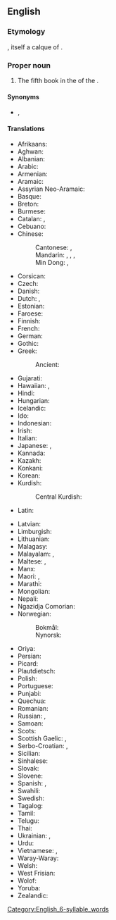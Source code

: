 ==English==
{{book of the Bible|Acts of the Apostles}}

===Etymology===
{{calque|en|la|Āctūs Apostolōrum}}, itself a calque of {{der|en|grc|Πράξεις Ἀποστόλων}}.

===Proper noun===
{{en-proper noun|head=[[act|Acts]] of the [[apostle|Apostles]]}}

# {{lb|en|biblical}} The fifth book in the {{l|en|New Testament}} of the {{l|en|Bible}}.

====Synonyms====
* {{l|en|Acts}}, {{l|en|Book of Acts}}

====Translations====
{{trans-top|fifth book of the New Testament}}
* Afrikaans: {{t+|af|Handelinge|p}}
* Aghwan: {{t|xag|𐔰𐕐𐕙𐕒𐕇 𐕆𐔴𐔱𐔼𐔺𐔰𐔺𐕈̃𐔺}}
* Albanian: {{t|sq|Veprat e Apostujve}}
* Arabic: {{t|ar|أَعْمَال الرُّسُل|p}}
* Armenian: {{t+|hy|Գործք առաքելոց}}
* Aramaic:
* Assyrian Neo-Aramaic: {{t|aii|ܣܘܼܪ̈ܵܢܹܐ ܕܫܠܝܼܚܹ̈ܐ|tr=suʿrane d-šlīḳe}}
* Basque: {{t+|eu|Apostoluen Eginak|p}}
* Breton: {{t+|br|Oberoù an Ebestel|m}}
* Burmese: {{t|my|တမန်တော်ဝတ္}}
* Catalan: {{t|ca|Fets|m-p}}, {{t|ca|Fets dels Apòstols|m-p}}
* Cebuano: {{t|ceb|Ang Mga Buhat sa mga Apostoles}}
* Chinese:
*: Cantonese: {{t|yue|使徒行傳}}, {{t|yue|宗徒大事錄|tr=zung1 tou4 daai6 si6 luk6}} {{qualifier|Catholic}}
*: Mandarin: {{t+|cmn|使徒行傳}}, {{t+|cmn|使徒行传|tr=Shǐtú Xíngzhùan}}, {{t|cmn|宗徒大事錄}}, {{t|cmn|宗徒大事录|tr=Zōngtú Dàshìlù}} {{qualifier|Catholic}}
*: Min Dong: {{t|cdo|使徒行傳}}, {{t|cdo|使徒行传|tr=Sé̤ṳ-dù Hèng-diông}}
* Corsican: {{t+|co|Atti di l'Apòstuli}}
* Czech: {{t|cs|Skutky Apoštolů|m-p}}
* Danish: {{t|da|Apostlenes Gerninger|p}}
* Dutch: {{t+|nl|Handelingen}}, {{t+|nl|Handelingen van de apostelen}}
* Estonian: {{t|et|Apostlite teod|p}}
* Faroese: {{t+|fo|Ápostlasøgan|m}}
* Finnish: {{t+|fi|Apostolien teot}}
* French: {{t+|fr|Actes des Apôtres|f-p}}
* German: {{t+|de|Apostelgeschichte|f}}
* Gothic: {{t|got|𐍄𐍉𐌾𐌰 𐌰𐍀𐌰𐌿𐍃𐍄𐌰𐌿𐌻𐌴|n-p}}
* Greek: {{t+|el|Πράξεις των Αποστόλων|f-p}}
*: Ancient: {{t|grc|Πρᾱ́ξεις τῶν Ἀποστόλων|f-p}}
* Gujarati: {{t|gu|પ્રેરિતોનાં ક્રત્યો}}
* Hawaiian: {{t|haw|ʻOihana}}, {{t|haw|Nā ʻOihana A Ka Poʻe Lunaʻōlelo}}
* Hindi: {{t|hi|प्रेरितों के काम}}
* Hungarian: {{t|hu|Az apostolok cselekedetei}}
* Icelandic: {{t|is|Postulasagan|m}}
* Ido: {{t+|io|Agi dil Apostoli|m-p}}
* Indonesian: {{t|id|Kisah Para Rasul}}
* Irish: {{t+|ga|Gníomhartha na nAspal|m-p}}
* Italian: {{t+|it|Atti degli Apostoli|m-p}}
* Japanese: {{t|ja|使徒行伝|tr=Shitogyōden}}, {{t|ja|使徒言行録|tr=Shitogenkōroku}}
* Kannada: {{t|kn|ಅಪೊಸ್ತಲರ ಕೃತ್ಯಗ}}
* Kazakh: {{t|kk|Елшілердің істері}}
* Konkani: {{t|kok|धर्मदुतांचो इतिहास}}
* Korean: {{t+|ko|^사도행전}}
* Kurdish:
*: Central Kurdish: {{t+|ckb|کردار}}
* Latin: {{t+|la|Āctūs Apostolōrum|m-p}}
{{trans-mid}}
* Latvian: {{t|lv|Apustuļu darbi|m-p}}
* Limburgish: {{t|li|Handelinge}}
* Lithuanian: {{t+|lt|Apaštalų darbai|m-p}}
* Malagasy: {{t|mg|Asan' ny Apôstôly}}
* Malayalam: {{t|ml|പ്രവൃത്തികൾ}}, {{t|ml|അപ്പസ്തോലന്മാരുടെ പ്രവർത്തനങ്ങൾ}}
* Maltese: {{t|mt|Atti ta' l-Appostli|alt=L-Atti ta' l-Appostli}}, {{t|mt|Atti tal-Appostli}}
* Manx: {{t+|gv|Jannoo ny Hostallyn}}
* Maori: {{t|mi|Ngā Mahi}}, {{t+|mi|Ngā Mahi a ngā Āpotoro}}
* Marathi: {{t|mr|प्रेषितांचीं कृत्यें}}
* Mongolian: {{t|mn|Үйлс}}
* Nepali: {{t|ne|प्रेरित}}
* Ngazidja Comorian: {{t|zdj|Zitrenɗwa|c8}}
* Norwegian:
*: Bokmål: {{t+|nb|Apostlenes gjerninger}}
*: Nynorsk: {{t|nn|Apostelgjerningane}}
* Oriya: {{t|or|ପ୍ରେରିତମାନଙ୍କ କାର୍ଯ୍ୟର ବିବରଣ}}
* Persian: {{t|fa|اعمال رسولان}}
* Picard: {{t|pcd|Actes à ches Apotes}}
* Plautdietsch: {{t|pdt|Aposteljeschicht|f}}
* Polish: {{t|pl|Dzieje Apostolskie|p}}
* Portuguese: {{t+|pt|Atos dos Apóstolos|p}}
* Punjabi: {{t|pa|ਰਸੂਲਾਂ ਦੇ ਕਰਤੱਬ}}
* Quechua: {{t|qu|Apustulkunap rurasqankuna}}
* Romanian: {{t|ro|Faptele Apostolilor|m-p}}
* Russian: {{t|ru|Дея́ния святы́х апо́столов|n-p}}, {{t|ru|Дея́ния апо́столов|n-p}}
* Samoan: {{t|sm|O Galuega a le au Aposetoro}}
* Scots: {{t|sco|Acks o the Apostles}}
* Scottish Gaelic: {{t|gd|Leabhar Ghnìomharan nan Abstol|m}}, {{t+|gd|Ghnìomharan nan Abstol|m-p}}
* Serbo-Croatian: {{t|sh|Dela apostolska}}, {{t|sh|Djela apostolska|n-p}}
* Sicilian: {{t|scn|Atti di l'Apòstuli|m-p}}
* Sinhalese: {{t|si|ක්‍රියා}}
* Slovak: {{t|sk|Skutky apoštolov|m-p}}
* Slovene: {{t+|sl|Apostolska dela|m-p}}
* Spanish: {{t|es|Hechos|m-p}}, {{t+|es|Actos de los Apóstoles|m-p}}
* Swahili: {{t+|sw|Matendo ya Mitume|c6}}
* Swedish: {{t+|sv|Apostlagärningarna}}
* Tagalog: {{t|tl|Mga Gawa ng mga Apostol}}
* Tamil: {{t|ta|திருத்தூதர் பணிகள்}}
* Telugu: {{t|te|అపొస్తలుల కార్యములు}}
* Thai: {{t|th|กิจการของอัครทูต}}
* Ukrainian: {{t|uk|Дії|sc=Cyrl}}, {{t|uk|Дій апостолів|m-p}}
* Urdu: {{t|ur|رسولوں}}
* Vietnamese: {{t|vi|Công vụ Tông đồ}}, {{t|vi|Công vụ các Sứ đồ}}
* Waray-Waray: {{t|war|Buhat han mga Apostol}}
* Welsh: {{t+|cy|Actau'r Apostolion|m-p}}
* West Frisian: {{t|fy|Hannelingen fan de Apostels}}
* Wolof: {{t|wo|Jëf ya}}
* Yoruba: {{t|yo|Ìṣe àwọn Àpóstélì}}
* Zealandic: {{t|zea|Handelingen van de Apostelen}}
{{trans-bottom}}
[[Category:English_6-syllable_words]]